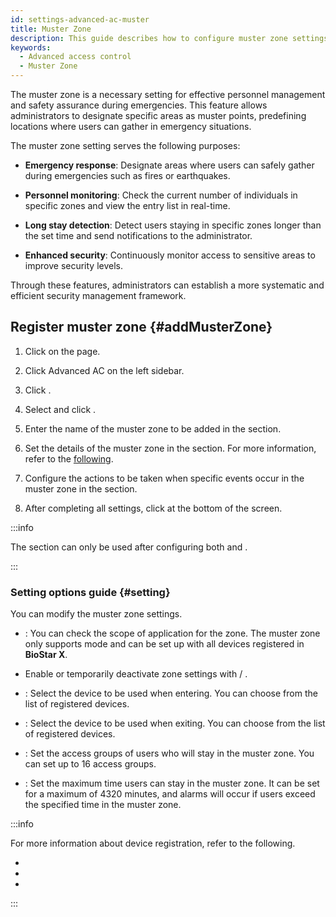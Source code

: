 ```yaml
---
id: settings-advanced-ac-muster
title: Muster Zone
description: This guide describes how to configure muster zone settings. Set the area where users gather in emergencies and monitor personnel within specific areas.
keywords:
  - Advanced access control
  - Muster Zone
---
```


The muster zone is a necessary setting for effective personnel management and safety assurance during emergencies. This feature allows administrators to designate specific areas as muster points, predefining locations where users can gather in emergency situations.

The muster zone setting serves the following purposes:

* **Emergency response**: Designate areas where users can safely gather during emergencies such as fires or earthquakes.

* **Personnel monitoring**: Check the current number of individuals in specific zones and view the entry list in real-time.

* **Long stay detection**: Detect users staying in specific zones longer than the set time and send notifications to the administrator.

* **Enhanced security**: Continuously monitor access to sensitive areas to improve security levels.

Through these features, administrators can establish a more systematic and efficient security management framework.

## Register muster zone {#addMusterZone}

1. Click <Cmd sid='shell.header.setting' /> on the <Cmd sid='shell.header.launcher' /> page.

2. Click <Cmd>Advanced AC</Cmd> on the left sidebar.

3. Click <Cmd sid='button.func.addZone' product='2' />.

4. Select <Cmd sid='zone.muster' product='2' /> and click <Cmd sid='button.apply' product='2' />.

5. Enter the name of the muster zone to be added in the <Cmd sid='common.info' product='2' /> section.

6. Set the details of the muster zone in the <Cmd sid='common.setting' product='2' /> section. For more information, refer to the [following](#setting).

7. Configure the actions to be taken when specific events occur in the muster zone in the <Cmd sid='common.alarm' product='2' /> section.

8. After completing all settings, click <Cmd sid='button.apply' product='2' /> at the bottom of the screen.

:::info

The <Cmd sid='common.alarm' product='2' /> section can only be used after configuring both <Cmd sid='zone.entryDevices' product='2' /> and <Cmd sid='zone.exitDevices' product='2' />.

:::

### Setting options guide {#setting}

You can modify the muster zone settings.

* <Cmd sid='zone.globalZone' product='2' />: You can check the scope of application for the zone. The muster zone only supports <Cmd sid='zone.globalZone.global' product='2' /> mode and can be set up with all devices registered in **BioStar X**.

* Enable or temporarily deactivate zone settings with <Cmd sid='zone.pause.activated' product='2' /> / <Cmd sid='zone.pause.deactivate' product='2' />.

* <Cmd sid='zone.entryDevices' product='2' />: Select the device to be used when entering. You can choose from the list of registered devices.

* <Cmd sid='zone.exitDevices' product='2' />: Select the device to be used when exiting. You can choose from the list of registered devices.

* <Cmd sid='zone.muster.accessGroup' product='2' />: Set the access groups of users who will stay in the muster zone. You can set up to 16 access groups.

* <Cmd sid='zone.muster.timeLimit' product='2' />: Set the maximum time users can stay in the muster zone. It can be set for a maximum of 4320 minutes, and alarms will occur if users exceed the specified time in the muster zone.

:::info

For more information about device registration, refer to the following.

* <DocLink docId='platform/biostar_x/settings-adding-devices' />

* <DocLink docId='platform/biostar_x/settings-adding-wiegand' />

* <DocLink docId='platform/biostar_x/settings-adding-slave-device' />

:::
